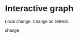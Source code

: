 # Interactive graph

<style>
  * {
    font-family: sans-serif;
  }
</style> 

<div id="plot">
</div>

Local change.
Change on GitHub.

<script src="https://cdn.jsdelivr.net/npm/d3@7"></script>
<script src="scripts/myscript.js"></script>
change 

